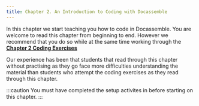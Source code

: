 ```yaml
---
title: Chapter 2. An Introduction to Coding with Docassemble
---
```


In this chapter we start teaching you how to code in Docassemble.  You are
welcome to read this chapter from beginning to end. However we recommend that
you do so while at the same time working through the
[**Chapter 2 Coding Exercises**](/docs/coding_exercises/ch2_exercises)

Our experience has been that students that read through this chapter without practising
as they go face more difficulties understanding the material than students who attempt
the coding exercises as they read through this chapter.

:::caution
You must have completed the setup activites in <DisplayChapter chapter='chapter_01' />
before starting on this chapter.
:::

<DocCardList />